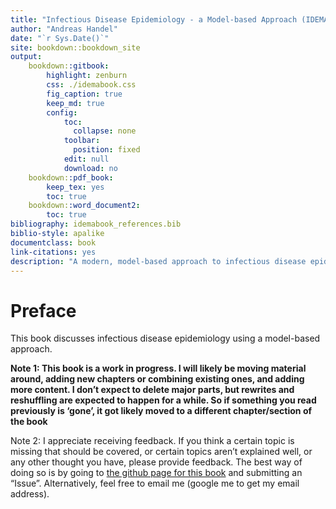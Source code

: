 --- 
title: "Infectious Disease Epidemiology - a Model-based Approach (IDEMA)"
author: "Andreas Handel"
date: "`r Sys.Date()`"
site: bookdown::bookdown_site
output: 
    bookdown::gitbook:
        highlight: zenburn
        css: ./idemabook.css
        fig_caption: true
        keep_md: true
        config:
            toc:
              collapse: none
            toolbar:
              position: fixed
            edit: null
            download: no
    bookdown::pdf_book:
        keep_tex: yes
        toc: true
    bookdown::word_document2: 
        toc: true
bibliography: idemabook_references.bib
biblio-style: apalike
documentclass: book
link-citations: yes
description: "A modern, model-based approach to infectious disease epidemiology"
---

# Preface {-}

This book discusses infectious disease epidemiology using a model-based approach.



__Note 1: This book is a work in progress. I will likely be moving material around, adding new chapters or combining existing ones, and adding more content. I don't expect to delete major parts, but rewrites and reshuffling are expected to happen for a while. So if something you read previously is 'gone', it got likely moved to a different chapter/section of the book__  

Note 2: I appreciate receiving feedback. If you think a certain topic is missing that should be covered, or certain topics aren't explained well, or any other thought you have, please provide feedback. The best way of doing so is by going to [the github page for this book](https://github.com/andreashandel/IDEMAbook) and submitting an "Issue". Alternatively, feel free to email me (google me to get my email address).
